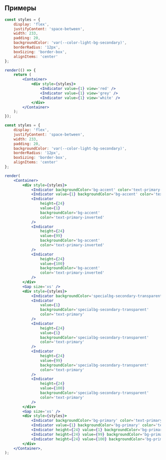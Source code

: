 ## Примеры

```jsx live
const styles = {
    display: 'flex',
    justifyContent: 'space-between',
    width: 233,
    padding: 20,
    backgroundColor: 'var(--color-light-bg-secondary)',
    borderRadius: '12px',
    boxSizing: 'border-box',
    alignItems: 'center'
};

render(() => {
    return (
        <Container>
            <div style={styles}>
                <Indicator value={1} view='red' />
                <Indicator value={1} view='grey' />
                <Indicator value={1} view='white' />
            </div>
        </Container>
    );
});
```

```jsx live
const styles = {
    display: 'flex',
    justifyContent: 'space-between',
    width: 233,
    padding: 20,
    backgroundColor: 'var(--color-light-bg-secondary)',
    borderRadius: '12px',
    boxSizing: 'border-box',
    alignItems: 'center'
};

render(
    <Container>
        <div style={styles}>
            <Indicator backgroundColor='bg-accent' color='text-primary-inverted' />
            <Indicator value={1} backgroundColor='bg-accent' color='text-primary-inverted' />
            <Indicator
                height={24}
                value={1}
                backgroundColor='bg-accent'
                color='text-primary-inverted'
            />
            <Indicator
                height={24}
                value={99}
                backgroundColor='bg-accent'
                color='text-primary-inverted'
            />
            <Indicator
                height={24}
                value={100}
                backgroundColor='bg-accent'
                color='text-primary-inverted'
            />
        </div>
        <Gap size='xs' />
        <div style={styles}>
            <Indicator backgroundColor='specialbg-secondary-transparent' color='text-primary' />
            <Indicator
                value={1}
                backgroundColor='specialbg-secondary-transparent'
                color='text-primary'
            />
            <Indicator
                height={24}
                value={1}
                backgroundColor='specialbg-secondary-transparent'
                color='text-primary'
            />
            <Indicator
                height={24}
                value={99}
                backgroundColor='specialbg-secondary-transparent'
                color='text-primary'
            />
            <Indicator
                height={24}
                value={100}
                backgroundColor='specialbg-secondary-transparent'
                color='text-primary'
            />
        </div>
        <Gap size='xs' />
        <div style={styles}>
            <Indicator backgroundColor='bg-primary' color='text-primary' />
            <Indicator value={1} backgroundColor='bg-primary' color='text-primary' />
            <Indicator height={24} value={1} backgroundColor='bg-primary' color='text-primary' />
            <Indicator height={24} value={99} backgroundColor='bg-primary' color='text-primary' />
            <Indicator height={24} value={100} backgroundColor='bg-primary' color='text-primary' />
        </div>
    </Container>,
);
```
